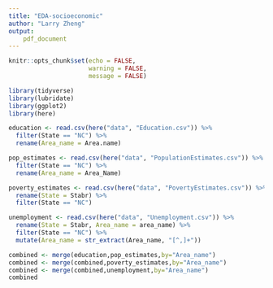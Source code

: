 ```yaml
---
title: "EDA-socioeconomic"
author: "Larry Zheng"
output: 
    pdf_document
---
```


```r
knitr::opts_chunk$set(echo = FALSE, 
                      warning = FALSE, 
                      message = FALSE)
```

```r
library(tidyverse)
library(lubridate)
library(ggplot2)
library(here)
```

```r
education <- read.csv(here("data", "Education.csv")) %>%
  filter(State == "NC") %>%
  rename(Area_name = Area.name)

pop_estimates <- read.csv(here("data", "PopulationEstimates.csv")) %>%
  filter(State == "NC") %>%
  rename(Area_name = Area_Name)

poverty_estimates <- read.csv(here("data", "PovertyEstimates.csv")) %>%
  rename(State = Stabr) %>%
  filter(State == "NC")

unemployment <- read.csv(here("data", "Unemployment.csv")) %>%
  rename(State = Stabr, Area_name = area_name) %>%
  filter(State == "NC") %>%
  mutate(Area_name = str_extract(Area_name, "[^,]+"))
```

```r
combined <- merge(education,pop_estimates,by="Area_name")
combined <- merge(combined,poverty_estimates,by="Area_name")
combined <- merge(combined,unemployment,by="Area_name")
combined
```

```r

```

